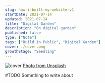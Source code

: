 ```yaml
---
slug: how-i-built-my-website-v1
startDate: 2021-07-14
updated: 2021-07-14
title: "Digital Garden"
description: "On digital garden"
published: false
type: ["Note"]
tags: ["Build in Public", "Digital Garden"]
cover: ./cover.png
growthStage: "Seedling"
---
```


![cover](./cover.png)
[Photo from Unsplash](https://unsplash.com/photos/wuU_SSxDeS0)

#TODO
Something to write about

